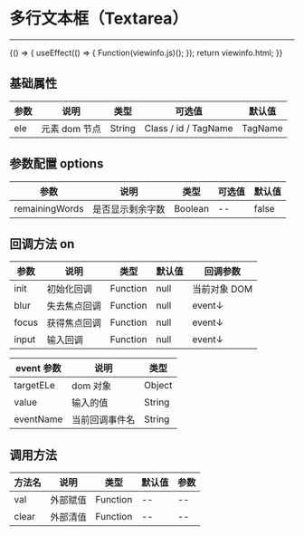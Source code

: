 
# 多行文本框（Textarea）

---

<Meta title="基础控件/多行文本框(Textarea)" />

<Canvas>
    <Story
        name="通用"
        height="300px"
        parameters={{
            docs: { source: { code: `${viewinfo.html}${viewinfo.js}` } },
        }}
    >
        {() => {
            useEffect(() => {
                Function(viewinfo.js)();
            });
            return viewinfo.html;
        }}
    </Story>
</Canvas>

## 基础属性

| 参数 | 说明          | 类型   | 可选值               | 默认值  |
| ---- | ------------- | ------ | -------------------- | ------- |
| ele  | 元素 dom 节点 | String | Class / id / TagName | TagName |

## 参数配置 options

| 参数           | 说明             | 类型    | 可选值 | 默认值 |
| -------------- | ---------------- | ------- | ------ | ------ |
| remainingWords | 是否显示剩余字数 | Boolean | --     | false  |

## 回调方法 on

| 参数  | 说明         | 类型     | 默认值 | 回调参数     |
| ----- | ------------ | -------- | ------ | ------------ |
| init  | 初始化回调   | Function | null   | 当前对象 DOM |
| blur  | 失去焦点回调 | Function | null   | event↓       |
| focus | 获得焦点回调 | Function | null   | event↓       |
| input | 输入回调     | Function | null   | event↓       |

| event 参数 | 说明           | 类型   |
| ---------- | -------------- | ------ |
| targetELe  | dom 对象       | Object |
| value      | 输入的值       | String |
| eventName  | 当前回调事件名 | String |

## 调用方法

| 方法名 | 说明     | 类型     | 默认值 | 参数 |
| ------ | -------- | -------- | ------ | ---- |
| val    | 外部赋值 | Function | --     | --   |
| clear  | 外部清值 | Function | --     | --   |
